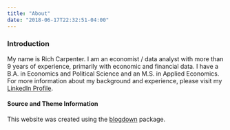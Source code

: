 ```yaml
---
title: "About"
date: "2018-06-17T22:32:51-04:00"
---
```

    
### Introduction
My name is Rich Carpenter.  I am an economist / data analyst with more than 9 years of experience, primarily with economic and financial data.  I have a B.A. in Economics and Political Science and an M.S. in Applied Economics.  For more information about my background and experience, please visit my [LinkedIn Profile](www.linkedin.com/in/richard-ian-carpenter-755a1453).


#### Source and Theme Information

This website was created using the [blogdown](https://github.com/rstudio/blogdown) package. 

